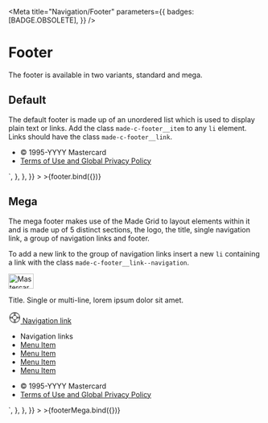 
<Meta
  title="Navigation/Footer"
  parameters={{
    badges: [BADGE.OBSOLETE],
  }}
/>


# Footer

The footer is available in two variants, standard and mega.

## Default

The default footer is made up of an unordered list which is used to display plain text or links. Add the class `made-c-footer__item` to any `li` element. Links should have the class `made-c-footer__link`.

<Canvas>
  <Story
    name="Default"
    argTypes={{
      copyrightText: {
        name: "Copyright Text",
      },
      isCopyright: {
        name: "Show Copyright",
      },
      linkText: {
        name: "Link Text",
      },
      isLink: {
        name: "Show Link",
      },
    }}
    args={{
      copyrightText: "1995-YYYY Mastercard",
      isCopyright: true,
      linkText: "Terms of Use and Global Privacy Policy",
      isLink: true,
    }}
    parameters={{
      docs: {
        source: {
          code: `
		<footer class="made-c-footer">
			<ul class="made-c-footer__list">
				<li class="made-c-footer__item">&copy; 1995-YYYY Mastercard</li>
				<li class="made-c-footer__item">
					<a href="#" class="made-c-footer__link">
						Terms of Use and Global Privacy Policy
					</a>
				</li>
			</ul>
		</footer>`,
        },
      },
    }}
  >
    >{footer.bind({})}
  </Story>
</Canvas>

## Mega

The mega footer makes use of the Made Grid to layout elements within it and is made up of 5 distinct sections, the logo, the title, single navigation link, a group of navigation links and footer.

To add a new link to the group of navigation links insert a new `li` containing a link with the class `made-c-footer__link--navigation`.

<Canvas>
  <Story
    name="Mega"
    argTypes={{
      isLogo: {
        name: "Show Logo",
      },
      titleText: {
        name: "Title Text",
      },
      navigationLinkText: {
        name: "Navigation Link Text",
      },
      isNavigationLink: {
        name: "Show Navigation Link",
      },
      linkListTitle: {
        name: "Link List Title",
      },
      isLinkListTitle: {
        name: "Show Link List Title",
      },
      links: {
        name: "Links",
        control: {
          type: "array",
        },
      },
      isLinkList: {
        name: "Show Link List",
      },
      copyrightText: {
        name: "Copyright Text",
      },
      isCopyright: {
        name: "Show Copyright",
      },
      linkText: {
        name: "Link Text",
      },
      isLink: {
        name: "Show Link",
      },
    }}
    args={{
      isLogo: true,
      titleText: "Title. Single or multi-line, lorem ipsum dolor sit amet.",
      navigationLinkText: "Navigation link",
      isNavigationLink: true,
      linkListTitle: "Navigation links",
      isLinkListTitle: true,
      links: ["Menu Item", "Menu Item", "Menu Item"],
      isLinkList: true,
      copyrightText: "1995-YYYY Mastercard",
      isCopyright: true,
      linkText: "Terms of Use and Global Privacy Policy",
      isLink: true,
    }}
    parameters={{
      docs: {
        source: {
          code: `
         <footer class="made-c-footer">
			<div class="made-l-grid">
				<div class="made-l-grid__row made-u-flex-space-between">
					<div class="made-l-grid__item made-l-grid__item--md-6">
						<img class="made-u-margin-top-10-x" src="https://cdn.jsdelivr.net/gh/mastercard/made@main/storybook/stories/assets/images/logo-small.svg" alt="Mastercard logo" width="50" height="30" />
						<p class="made-c-footer__title">
							Title. Single or multi-line, lorem ipsum dolor sit
							amet.
						</p>
						<a href="#" class="made-c-footer__link">
							<svg class="made-u-margin-right-4-x" width="24" height="24" viewBox="0 0 24 24" xmlns="http://www.w3.org/2000/svg">
								<title>
									Icons / Mastercard / Things / help
								</title>
								<path d="M12.5 2C6.71 2 2 6.71 2 12.5S6.71 23 12.5 23 23 18.29 23 12.5 18.29 2 12.5 2zm9.37 9h-4.872A4.74 4.74 0 0014 8.003V3.13A9.51 9.51 0 0121.87 11zm.13 1.5c0 .169-.017.333-.025.5h-4.763c.018-.167.05-.329.05-.5 0-.171-.033-.333-.05-.5h4.763c.008.167.025.331.025.5zm-9.5 3.762A3.767 3.767 0 018.738 12.5 3.767 3.767 0 0112.5 8.738a3.767 3.767 0 013.762 3.762 3.767 3.767 0 01-3.762 3.762zM13 3.025v4.763c-.167-.018-.329-.05-.5-.05-.171 0-.333.033-.5.05V3.025c.167-.008.331-.025.5-.025.169 0 .333.017.5.025zm-2 .105v4.872A4.74 4.74 0 008.003 11H3.13A9.51 9.51 0 0111 3.13zM3 12.5c0-.169.017-.333.025-.5h4.763c-.018.167-.05.329-.05.5 0 .171.033.333.05.5H3.025c-.008-.167-.025-.331-.025-.5zm.13 1.5h4.872a4.738 4.738 0 002.997 2.997v4.872A9.507 9.507 0 013.13 14zM12 21.975v-4.763c.167.018.329.05.5.05.171 0 .333-.033.5-.05v4.763c-.167.008-.331.025-.5.025-.169 0-.333-.017-.5-.025zm2-.105v-4.872a4.738 4.738 0 002.997-2.997h4.872A9.507 9.507 0 0114 21.87z" fill="currentColor" fill-rule="evenodd" />
							</svg>
							Navigation link
						</a>
					</div>
					<div class="made-l-grid__item made-l-grid__item--md-3">
						<nav>
							<ul class="made-c-footer__navigation">
								<li class="made-u-eyebrow--01 made-u-margin-bottom-4-x">
									Navigation links
								</li>
								<li>
									<a class="made-c-footer__link--navigation" href="#">
										Menu Item
									</a>
								</li>
								<li>
									<a class="made-c-footer__link--navigation" href="#">
										Menu Item
									</a>
								</li>
								<li>
									<a class="made-c-footer__link--navigation" href="#">
										Menu Item
									</a>
								</li>
								<li>
									<a class="made-c-footer__link--navigation" href="#">
										Menu Item
									</a>
								</li>
							</ul>
						</nav>
					</div>
				</div>
				<div class="made-l-grid__row">
					<div class="made-l-grid__item">
						<ul class="made-c-footer__list made-c-footer__list--mega">
							<li class="made-c-footer__item">
								&copy; 1995-YYYY Mastercard
							</li>
							<li class="made-c-footer__item">
								<a href="#" class="made-c-footer__link">
									Terms of Use and Global Privacy Policy
								</a>
							</li>
						</ul>
					</div>
				</div>
			</div>
		</footer>`,
        },
      },
    }}
  >
    >{footerMega.bind({})}
  </Story>
</Canvas>
